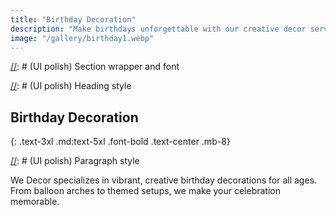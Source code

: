 ```yaml
---
title: "Birthday Decoration"
description: "Make birthdays unforgettable with our creative decor services in Bangalore."
image: "/gallery/birthday1.webp"
---
```


[//]: # (Main headline and intro for this service landing page)

[//]: # (UI polish) Section wrapper and font
<section className="max-w-screen-lg mx-auto py-12 px-6 font-sans">

[//]: # (UI polish) Heading style
# Birthday Decoration
{: .text-3xl .md:text-5xl .font-bold .text-center .mb-8}

[//]: # (UI polish) Paragraph style
<p className="text-lg text-gray-700 leading-relaxed mb-8">
We Decor specializes in vibrant, creative birthday decorations for all ages. From balloon arches to themed setups, we make your celebration memorable.
</p>

</section>
